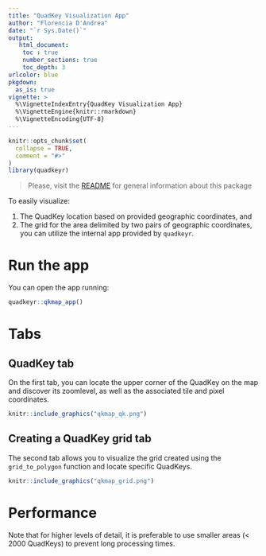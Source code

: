 ```yaml
---
title: "QuadKey Visualization App"
author: "Florencia D'Andrea"
date: "`r Sys.Date()`"
output:
   html_document:
    toc : true
    number_sections: true
    toc_depth: 3
urlcolor: blue
pkgdown:
  as_is: true
vignette: >
  %\VignetteIndexEntry{QuadKey Visualization App}
  %\VignetteEngine{knitr::rmarkdown}
  %\VignetteEncoding{UTF-8}
---
```


```r
knitr::opts_chunk$set(
  collapse = TRUE,
  comment = "#>"
)
library(quadkeyr)
```

> Please, visit the [README](https://docs.ropensci.org/quadkeyr/) 
> for general information about this package

To easily visualize:

1. The QuadKey location based on provided geographic coordinates, and
2. The grid for the area delimited by two pairs of geographic coordinates,
   you can utilize the internal app provided by `quadkeyr`.

# Run the app

You can open the app running:

```r
quadkeyr::qkmap_app()
```

# Tabs
## QuadKey tab

On the first tab, you can locate the upper corner of the QuadKey on the map 
and discover its zoomlevel, 
as well as the associated tile and pixel coordinates.

```r
knitr::include_graphics("qkmap_qk.png")
```

## Creating a QuadKey grid tab

The second tab allows you to visualize the grid created using 
the `grid_to_polygon` function and locate specific QuadKeys.

```r
knitr::include_graphics("qkmap_grid.png")
```

# Performance

Note that for higher levels of detail, it is preferable to use
smaller areas (< 2000 QuadKeys) to prevent long processing times.



